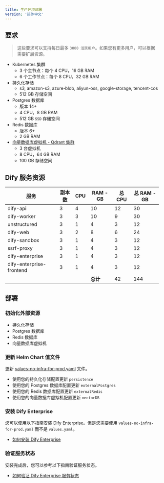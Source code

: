 ```yaml
---
title: 生产环境部署
version: '简体中文'
---
```


## 要求
> 这些要求可以支持每日最多 `3000 活跃用户`。如果您有更多用户，可以根据需要扩展资源。

- Kubernetes 集群
    - 3 个主节点：每个 4 CPU，16 GB RAM
    - 6 个工作节点：每个 8 CPU，32 GB RAM
- 持久化存储
    - s3, amazon-s3, azure-blob, aliyun-oss, google-storage, tencent-cos
    - 512 GB 存储空间
- Postgres 数据库
    - 版本 14+
    - 4 CPU，8 GB RAM
    - 512 GB `SSD` 存储空间
- Redis 数据库
    - 版本 6+
    - 2 GB RAM
- [向量数据库虚拟机 - Qdrant 集群](/zh-cn/deployment/advanced-configuration/qdrant/qdrant-cluster)
    - 3 台虚拟机
    - 8 CPU，64 GB RAM
    - 100 GB 存储空间

## Dify 服务资源

| 服务                     | 副本数    | CPU  | RAM - GB  | 总 CPU   | 总 RAM - GB    |
| ------------------------ | --------- | ---- | --------- | -------- | -------------- |
| dify-api                 | 3         | 4    | 10        | 12       | 30             |
| dify-worker              | 3         | 3    | 10        | 9        | 30             |
| unstructured             | 3         | 1    | 4         | 3        | 12             |
| dify-web                 | 3         | 2    | 8         | 6        | 24             |
| dify-sandbox             | 3         | 1    | 4         | 3        | 12             |
| ssrf-proxy               | 3         | 1    | 4         | 3        | 12             |
| dify-enterprise          | 3         | 1    | 4         | 3        | 12             |
| dify-enterprise-frontend | 3         | 1    | 4         | 3        | 12             |
|                          |           |      | **总计**  | 42       | 144            |

## 部署
### 初始化外部资源
- 持久化存储
- Postgres 数据库
- Redis 数据库
- 向量数据库虚拟机

### 更新 Helm Chart 值文件

更新 <a href="https://assets-docs.dify.ai/2024/12/dd700c1e389951f5164ad884aa127ee2.yaml" download="values-no-infra-for-prod.yaml">values-no-infra-for-prod.yaml</a> 文件。

- 使用您的持久化存储配置更新 `persistence`
- 使用您的 Postgres 数据库配置更新 `externalPostgres`
- 使用您的 Redis 数据库配置更新 `externalRedis`
- 使用您的向量数据库虚拟机配置更新 `vectorDB`

### 安装 Dify Enterprise
您可以使用以下指南安装 Dify Enterprise。但是您需要使用 `values-no-infra-for-prod.yaml` 而不是 `values.yaml`。
- [如何安装 Dify Enterprise](/zh-cn/deployment/prerequisites/kubernetes)

### 验证服务状态
安装完成后，您可以参考以下指南验证服务状态。
- [如何验证 Dify Enterprise 服务状态](/zh-cn/deployment/verify-services-status)
